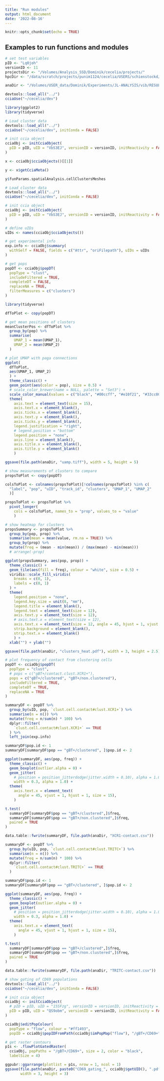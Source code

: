 ```yaml
---
title: "Run modules"
output: html_document
date: '2022-08-16'
---
```


```r
knitr::opts_chunk$set(echo = TRUE)
```

## Examples to run functions and modules

```r
# set test variables
pID <- "Lq0joh"
versionID <- 11
projectsDir <- "/Volumes/Analysis_SSD/Dominik/cecelia/projects/"
hpcDir <- "/data/scratch/projects/punim1124/cecelia/USERS/schienstockd/"
```

```r
anaDir <- "/Volumes/USER_data/Dominik/Experiments/JL-ANALYSIS/vib/RESULTS/OUT"
```

```r
devtools::load_all("../")
cciaUse("~/cecelia/dev")

library(ggplot2)
library(tidyverse)
```

```r
# Load cluster data
devtools::load_all("../")
cciaUse("~/cecelia/dev", initConda = FALSE)

# init ccia object
cciaObj <- initCciaObject(
  pID = pID, uID = "VbS3EJ", versionID = versionID, initReactivity = FALSE
)

x <- cciaObj$cciaObjects()[[1]]

y <- x$getCciaMeta()

y$funParams.spatialAnalysis.cellClustersMeshes
```


```r
# Load cluster data
devtools::load_all("../")
cciaUse("~/cecelia/dev", initConda = FALSE)

# init ccia object
cciaObj <- initCciaObject(
  pID = pID, uID = "VbS3EJ", versionID = versionID, initReactivity = FALSE
)

# define uIDs
uIDs <- names(cciaObj$cciaObjects())

# get experimental info
exp.info <- cciaObj$summary(
  withSelf = FALSE, fields = c("Attr", "oriFilepath"), uIDs = uIDs
)

# get pops
popDT <- cciaObj$popDT(
  popType = "clust",
  includeFiltered = TRUE,
  completeDT = FALSE,
  replaceNA = TRUE,
  filterMeasures = c("clusters")
)
```

```r
library(tidyverse)

dfToPlot <- copy(popDT)

# get mean positions of clusters
meanClusterPos <- dfToPlot %>%
  group_by(pop) %>%
  summarise(
    UMAP_1 = mean(UMAP_1),
    UMAP_2 = mean(UMAP_2)
  )

# plot UMAP with paga connections
ggplot(
  dfToPlot,
  aes(UMAP_1, UMAP_2)
  ) +
  theme_classic() +
  geom_point(aes(color = pop), size = 0.5) +
  # scale_color_brewer(name = NULL, palette = "Set3") +
  scale_color_manual(values = c("black", "#00ccff", "#e10f21", "#33cc00")) +
  theme(
    axis.text = element_text(size = 15),
    axis.text.x = element_blank(),
    axis.ticks.x = element_blank(),
    axis.text.y = element_blank(),
    axis.ticks.y = element_blank(),
    legend.justification = "right",
    # legend.position = "bottom"
    legend.position = "none",
    axis.line = element_blank(),
    axis.title.x = element_blank(),
    axis.title.y = element_blank()
    )

ggsave(file.path(anaDir, "uamp.tiff"), width = 5, height = 5)
```

```r
# show measurements of clusters to compare
propsToPlot <- copy(popDT)

colsToPlot <- colnames(propsToPlot)[!colnames(propsToPlot) %in% c(
  "label", "pop", "uID", "track_id", "clusters", "UMAP_1", "UMAP_2"
  )]

propsToPlot <- propsToPlot %>%
  pivot_longer(
    cols = colsToPlot, names_to = "prop", values_to = "value"
    )

# show heatmap for clusters
propsSummary <- propsToPlot %>%
  group_by(pop, prop) %>%
  summarise(mean = mean(value, rm.na = TRUE)) %>%
  group_by(prop) %>%
  mutate(freq = (mean - min(mean)) / (max(mean) - min(mean))) 
  # arrange(-prop)
```


```r
ggplot(propsSummary, aes(pop, prop)) +
  theme_classic() +
  geom_tile(aes(fill = freq), colour = "white", size = 0.5) +
  viridis::scale_fill_viridis(
    breaks = c(0, 1),
    labels = c(0, 1)
  ) +
  theme(
    legend.position = "none",
    legend.key.size = unit(8, "mm"),
    legend.title = element_blank(),
    legend.text = element_text(size = 12),
    axis.text.y = element_text(size = 12),
    # axis.text.x = element_text(size = 12),
    axis.text.x = element_text(size = 12, angle = 45, hjust = 1, vjust = 1),
    strip.background = element_blank(),
    strip.text.x = element_blank()
    ) +
  xlab("") + ylab("")

ggsave(file.path(anaDir, "clusters_heat.pdf"), width = 3, height = 2.5)
```


```r
# plot frequency of contact from clustering cells
popDT <- cciaObj$popDT(
  popType = "clust",
  # pops = c("gBT+/contact.clust.XCR1+"),
  pops = c("gBT+/clustered", "gBT+/non.clustered"),
  includeFiltered = TRUE,
  completeDT = TRUE,
  replaceNA = TRUE
)
```

```r
summaryDF <- popDT %>%
  group_by(uID, pop, `clust.cell.contact#clust.XCR1+`) %>%
  summarise(n = n()) %>%
  mutate(freq = n/sum(n) * 100) %>%
  dplyr::filter(
    `clust.cell.contact#clust.XCR1+` == TRUE
  ) %>%
  left_join(exp.info)

summaryDF$pop.id <- 1
summaryDF[summaryDF$pop == "gBT+/clustered", ]$pop.id <- 2

ggplot(summaryDF, aes(pop, freq)) +
  theme_classic() +
  geom_boxplot(outlier.alpha = 0) +
  geom_jitter(
    # position = position_jitterdodge(jitter.width = 0.10), alpha = 1.0) +
    width = 0.3, alpha = 1.0) +
  theme(
    axis.text.x = element_text(
      angle = 45, vjust = 1, hjust = 1, size = 15),
    )

t.test(
  summaryDF[summaryDF$pop == "gBT+/clustered",]$freq,
  summaryDF[summaryDF$pop == "gBT+/non.clustered",]$freq,
  paired = TRUE
)

data.table::fwrite(summaryDF, file.path(anaDir, "XCR1-contact.csv"))
```

```r
summaryDF <- popDT %>%
  group_by(uID, pop, `clust.cell.contact#clust.TRITC+`) %>%
  summarise(n = n()) %>%
  mutate(freq = n/sum(n) * 100) %>%
  dplyr::filter(
    `clust.cell.contact#clust.TRITC+` == TRUE
  )

summaryDF$pop.id <- 1
summaryDF[summaryDF$pop == "gBT+/clustered", ]$pop.id <- 2

ggplot(summaryDF, aes(pop, freq)) +
  theme_classic() +
  geom_boxplot(outlier.alpha = 0) +
  geom_jitter(
    # position = position_jitterdodge(jitter.width = 0.10), alpha = 1.0) +
    width = 0.3, alpha = 1.0) +
  theme(
    axis.text.x = element_text(
      angle = 45, vjust = 1, hjust = 1, size = 15),
    )

t.test(
  summaryDF[summaryDF$pop == "gBT+/clustered",]$freq,
  summaryDF[summaryDF$pop == "gBT+/non.clustered",]$freq,
  paired = TRUE
)

data.table::fwrite(summaryDF, file.path(anaDir, "TRITC-contact.csv"))
```

```r
# show gating of CD69 populations
devtools::load_all("../")
cciaUse("~/cecelia/dev", initConda = FALSE)

# init ccia object
cciaObj <- initCciaObject(
  # pID = pID, uID = "15SFzg", versionID = versionID, initReactivity = FALSE
  pID = pID, uID = "QS9obm", versionID = versionID, initReactivity = FALSE
)

cciaObj$editPopColour(
  popType = "flow", colour = "#ff1493",
  popID = cciaObj$popIDFromPath(cciaObj$imPopMap("flow"), "/gBT+/CD69+"))

# get raster contours
p1s <- .flowPlotGatedRaster(
  cciaObj, popPaths = "/gBT+/CD69+", size = 2, color = "black",
  labelSize = 4)

ggpubr::ggarrange(plotlist = p1s, nrow = 1, ncol = 1)
ggsave(file.path(anaDir, paste0("CD69_gating_", cciaObj$getUID(), ".pdf")),
       width = 3, height = 3)
```


